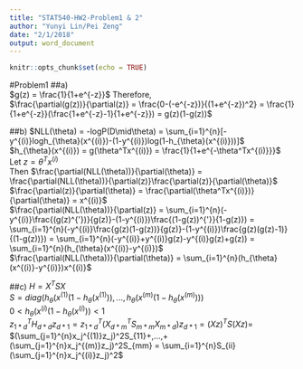 ```yaml
---
title: "STAT540-HW2-Problem1 & 2"
author: "Yunyi Lin/Pei Zeng"
date: "2/1/2018"
output: word_document
---
```


```r
knitr::opts_chunk$set(echo = TRUE)
```
#Problem1
##a)  
$g(z) = \frac{1}{1+e^{-z}}$
Therefore,  
$\frac{\partial(g(z))}{\partial(z)} = \frac{0-(-e^{-z})}{(1+e^{-z})^2} = \frac{1}{1+e^{-z}}(\frac{1+e^{-z}-1}{1+e^{-z}}) = g(z)(1-g(z))$

##b)
$NLL(\theta) = -logP(D\mid\theta) = \sum_{i=1}^{n}[-y^{(i)}logh_{\theta}(x^{(i)})-(1-y^{(i)})log(1-h_{\theta}(x^{(i)}))]$  
$h_{\theta}(x^{(i)}) = g(\theta^Tx^{(i)}) = \frac{1}{1+e^{-\theta^Tx^{(i)}}}$  
Let $z = \theta^Tx^{(i)}$  
Then $\frac{\partial(NLL(\theta))}{\partial(\theta)} = \frac{\partial(NLL(\theta))}{\partial(z)}\frac{\partial(z)}{\partial(\theta)}$  
$\frac{\partial(z)}{\partial(\theta)} = \frac{\partial(\theta^Tx^{(i)})}{\partial(\theta)} = x^{(i)}$  
$\frac{\partial(NLL(\theta))}{\partial(z)} = \sum_{i=1}^{n}(-y^{(i)}\frac{(g(z)^{'})}{g(z)}-(1-y^{(i)})\frac{(1-g(z))^{'}}{1-g(z)}) = \sum_{i=1}^{n}(-y^{(i)}\frac{g(z)(1-g(z))}{g(z)}-(1-y^{(i)})\frac{g(z)(g(z)-1)}{(1-g(z))}) = \sum_{i=1}^{n}(-y^{(i)}+y^{(i)}g(z)-y^{(i)}g(z)+g(z)) = \sum_{i=1}^{n}(h_{\theta}(x^{(i)}-y^{(i)})$  
$\frac{\partial(NLL(\theta))}{\partial(\theta)} = \sum_{i=1}^{n}(h_{\theta}(x^{(i)}-y^{(i)})x^{(i)}$

##c)
$H = X^TSX$  
$S = diag(h_{\theta}(x^{(1)}(1-h_{\theta}(x^{(1)})),...,h_{\theta}(x^{(m)}(1-h_{\theta}(x^{(m)})))$  
$0<h_{\theta}(x^{(i)}(1-h_{\theta}(x^{(i)}))<1$  
$z^T_{1*d}H_{d*d}z_{d*1} = z^T_{1*d}(X^T_{d*m}S_{m*m}X_{m*d})z_{d*1} = (Xz)^TS(Xz) =$  
$(\sum_{j=1}^{n}x_j^{(1)}z_j)^2S_{11}+,...,+(\sum_{j=1}^{n}x_j^{(m)}z_j)^2S_{mm} = \sum_{i=1}^{n}S_{ii}(\sum_{j=1}^{n}x_j^{(i)}z_j)^2$
